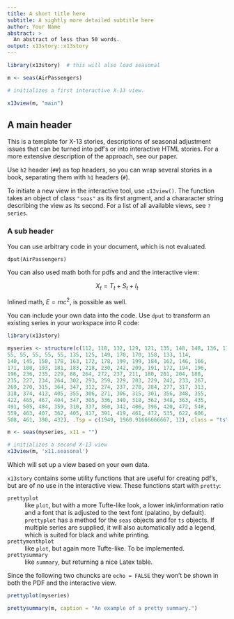 ```yaml
---
title: A short title here
subtitle: A sightly more detailed subtitle here
author: Your Name
abstract: >
  An abstract of less than 50 words.
output: x13story::x13story
---
```




```r
library(x13story)  # this will also load seasonal

m <- seas(AirPassengers)

# initializes a first interactive X-13 view.

x13view(m, "main")
```

## A main header

This is a template for X-13 stories, descriptions of seasonal adjustment issues that can be turned into pdf's or into interactive HTML stories. For a more extensive description of the approach, see our paper.

Use `h2` header (`##`) as top headers, so you can wrap several stories in a
book, separating them with `h1` headers (`#`).

To initiate a new view in the interactive tool, use `x13view()`. The function
takes an object of class `"seas"` as its first argment, and a chararacter string
describing the view as its second. For a list of all available views, see
`?series`.

### A sub header

You can use arbitrary code in your document, which is not evaluated.

```
dput(AirPassengers)

``` 

You can also used math both for pdfs and and the interactive view:

$$X_t = T_t + S_t + I_t$$ 

Inlined math, $E = mc^2$, is possible as well.

You can include your own data into the code. Use `dput` to transform an existing series in your workspace into R code:

```r
library(x13story)

myseries <- structure(c(112, 118, 132, 129, 121, 135, 148, 148, 136, 119, 
55, 55, 55, 55, 55, 135, 125, 149, 170, 170, 158, 133, 114, 
140, 145, 150, 178, 163, 172, 178, 199, 199, 184, 162, 146, 166, 
171, 180, 193, 181, 183, 218, 230, 242, 209, 191, 172, 194, 196, 
196, 236, 235, 229, 88, 264, 272, 237, 211, 180, 201, 204, 188, 
235, 227, 234, 264, 302, 293, 259, 229, 203, 229, 242, 233, 267, 
269, 270, 315, 364, 347, 312, 274, 237, 278, 284, 277, 317, 313, 
318, 374, 413, 405, 355, 306, 271, 306, 315, 301, 356, 348, 355, 
422, 465, 467, 404, 347, 305, 336, 340, 318, 362, 348, 363, 435, 
491, 505, 404, 359, 310, 337, 360, 342, 406, 396, 420, 472, 548, 
559, 463, 407, 362, 405, 417, 391, 419, 461, 472, 535, 622, 606, 
508, 461, 390, 432), .Tsp = c(1949, 1960.91666666667, 12), class = "ts")

m <- seas(myseries, x11 = "")

# initializes a second X-13 view
x13view(m, 'x11.seasonal')
```

Which will set up a view based on your own data.

`x13story` contains some utility functions that are useful for creating pdf's, but are of no use in the interactive view. These functions start with
`pretty`:

`prettyplot`
  : like `plot`, but with a more Tufte-like look, a lower ink/information ratio and a font that is adjusted to the text font (palatino, by default). `prettyplot` has a method for the `seas` objects and for `ts` objects. If multiple series are supplied, it will also automatically add a legend, which is suited for black and white printing.

`prettymonthplot`
  : like `plot`, but again more Tufte-like. To be implemented.

`prettysummary`
  : like `summary`, but returning a nice Latex table. 

Since the following two chuncks are `echo = FALSE` they won't be shown in both the PDF and the interactive view.


```r
prettyplot(myseries)
```

```r
prettysummary(m, caption = "An example of a pretty summary.")
```

